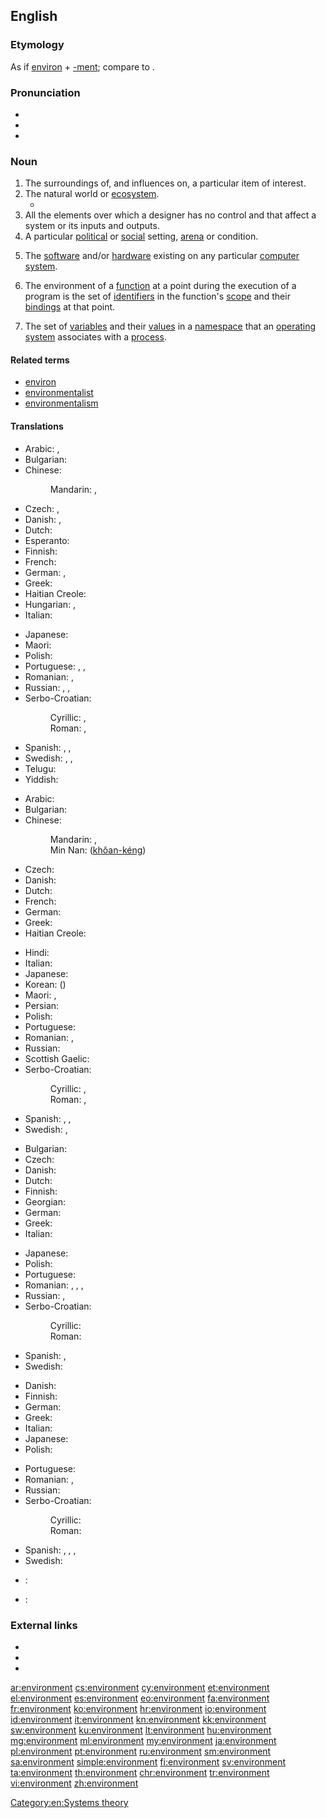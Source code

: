 ==English==
{{wikipedia|dab=environment}}

===Etymology===
As if [[environ]] + [[-ment]]; compare to {{etyl|fr|-}} {{term|environnement|lang=fr}}<!-- Webster 1913-->. <!-- Century 1911: From French "environnement"; M-W online: nothing; Encarta: nothing.-->

===Pronunciation===
* {{IPA|/ɪnˈvaɪɹə(n)mɨnt/|/ɪnˈvaɪɚ(n)mɨnt/}}
* {{audio|En-uk-environment.ogg|Audio (UK)|lang=en}}
* {{audio|En-us-environment.ogg|Audio (US)|lang=en}}

===Noun===
{{en-noun}}

# The surroundings of, and influences on, a particular item of interest.
# The natural world or [[ecosystem]].
#* {{quote-magazine|date=2013-06-07|author=David Simpson
|volume=188|issue=26|page=36|magazine={{w|The Guardian Weekly}}
|title=[http://www.guardian.co.uk/books/2013/may/18/falling-upwards-richard-holmes-review Fantasy of navigation]
|passage=It is tempting to speculate about the incentives or compulsions that might explain why anyone would take to the skies in [the] basket [of a balloon]:&nbsp;[&hellip;]; &nbsp;[&hellip;]; or perhaps to muse on the irrelevance of the borders that separate nation states and keep people from understanding their shared '''environment'''.}}
# All the elements over which a designer has no control and that affect a system or its inputs and outputs.
# A particular [[political]] or [[social]] setting, [[arena]] or condition.
# {{context|computing|lang=en}} The [[software]] and/or [[hardware]] existing on any particular [[computer]] [[system]].
#: {{usex|That [[program]] uses the Microsoft Windows '''environment'''.|lang=en}}
# {{context|programming|lang=en}} The environment of a [[function]] at a point during the execution of a program is the set of [[identifiers]] in the function's [[scope]] and their [[bindings]] at that point.
# {{context|computing|lang=en}} The set of [[variable]]s and their [[value]]s in a [[namespace]] that an [[operating system]] associates with a [[process]].

====Related terms====
* [[environ]]
* [[environmentalist]]
* [[environmentalism]]

====Translations====
{{trans-top|area around something}}
* Arabic: {{t+|ar|بيئة|f|tr=bii'a|sc=Arab}}, {{t+|ar|محيط|m|tr=muHiiT|sc=Arab}}
* Bulgarian: {{t|bg|окръжение|n|tr=okrăženie|sc=Cyrl}}
* Chinese:
*: Mandarin: {{t+|cmn|環境|sc=Hani}}, {{t+|cmn|环境|tr=huánjìng|sc=Hani}}
* Czech: {{t+|cs|prostředí|n}}, {{t+|cs|okolí|n}}
* Danish: {{t|da|miljø|n}}, {{t|da|omgivelser|c-p}}
* Dutch: {{t+|nl|omgeving|c}}
* Esperanto: {{t|eo|ĉirkaŭaĵo}}
* Finnish: {{t+|fi|ympäristö}}
* French: {{t+|fr|environnement|m}}
* German: {{t+|de|Umgebung|f}}, {{t+|de|Umwelt|f}}
* Greek: {{t+|el|περιβάλλον|n|tr=perivállon|sc=Grek}}
* Haitian Creole: {{t|ht|anviwònman}}
* Hungarian: {{t+|hu|környezet}}, {{t+|hu|környék}}
* Italian: {{t+|it|ambiente|m}}
{{trans-mid}}
* Japanese: {{t+|ja|環境|tr=かんきょう, kankyō}}
* Maori: {{t|mi|taiao}}
* Polish: {{t+|pl|środowisko|n}}
* Portuguese: {{t+|pt|meio|m}}, {{t+|pt|ambiente|m}}, {{t+|pt|arredores|p}}
* Romanian: {{t|ro|mediu|n}}, {{t+|ro|ambient|n}}
* Russian: {{t+|ru|среда|f|tr=sredá|sc=Cyrl}}, {{t|ru|окружающая среда|f|tr=okružájuščaja sredá|sc=Cyrl}}, {{t+|ru|окружение|n|tr=okružénije|sc=Cyrl}}
* Serbo-Croatian:
*: Cyrillic: {{t|sh|околина|f|sc=Cyrl}}, {{t|sh|окружење|n|sc=Cyrl}}
*: Roman: {{t|sh|okolina|f}}, {{t|sh|okruženje|n}}
* Spanish: {{t+|es|ambiente}}, {{t+|es|medio}}, {{t+|es|entorno}}
* Swedish: {{t+|sv|miljö}}, {{t+|sv|natur}}, {{t+|sv|omgivning|c}}
* Telugu: {{t|te|పర్యావరణం|tr=paryaavaraNam|sc=Telu}}
* Yiddish: {{t|yi|סבֿיבֿה|f|tr=svive|sc=Hebr}}
{{trans-bottom}}

{{trans-top|natural world or ecosystem}}
* Arabic: {{t+|ar|بيئة|f|tr=bii'a|sc=Arab}}
* Bulgarian: {{t|bg|околна среда|f|tr=okolina sreda|sc=Cyrl}}
* Chinese:
*: Mandarin: {{t+|cmn|環境|sc=Hani}}, {{t+|cmn|环境|tr=huánjìng|sc=Hani}}
*: Min Nan: {{zh-ts|環境|环境}} ([[khôan-kéng]])
* Czech: {{t+|cs|životní prostředí|n}}
* Danish: {{t|da|miljø|n}}
* Dutch: {{t+|nl|milieu|n}}
* French: {{t+|fr|environnement|m}}
* German: {{t+|de|Umwelt|f}}
* Greek: {{t+|el|περιβάλλον|n|tr=perivállon|sc=Grek}}
* Haitian Creole: {{t|ht|anviwònman}}
{{trans-mid}}
* Hindi: {{t|hi|पर्यावरण|m|tr=paryāvaraṇ|sc=Deva}}
* Italian: {{t+|it|ambiente|m}}
* Japanese: {{t+|ja|環境|tr=かんきょう, kankyō}}
* Korean: {{t+|ko|환경|tr=hwan-gyeong|sc=Hang}} ({{t+|ko|環境|sc=Kore}})
* Maori: {{t|mi|aotūroa}}, {{t|mi|taiao}}
* Persian: {{t+|fa|پیرامون|tr=piramun|sc=fa-Arab}}
* Polish: {{t+|pl|ekosystem|m}}
* Portuguese: {{t+|pt|meio ambiente|m}}
* Romanian: {{t+|ro|ecosistem|n}}, {{t|ro|mediu ambiant|n}}
* Russian: {{t|ru|окружающая среда|f|tr=okružájuščaja sredá|sc=Cyrl}}
* Scottish Gaelic: {{t|gd|àrainneachd|f}}
* Serbo-Croatian:
*: Cyrillic: {{t|sh|околина|f|sc=Cyrl}}, {{t|sh|екосустав|m|sc=Cyrl}}
*: Roman: {{t|sh|okolina|f}}, {{t|sh|ekosustav|m}}
* Spanish: {{t+|es|medio ambiente}}, {{t+|es|naturaleza}}, {{t+|es|ecosistema}}
* Swedish: {{t+|sv|miljö|c}}, {{t+|sv|ekosystem|n}}
{{trans-bottom}}

{{trans-top|political or social setting, arena or condition}}
* Bulgarian: {{t+|bg|обстановка|f|tr=obstanovka|sc=Cyrl}}
* Czech: {{t+|cs|prostředí|n}}
* Danish: {{t|da|miljø|n}}
* Dutch: {{t+|nl|milieu}}
* Finnish: {{t+|fi|ympäristö}}
* Georgian: {{t|ka|გარემო|tr=garemo|sc=Geor}}
* German: {{t+|de|Umfeld}}
* Greek: {{t+|el|περιβάλλον|n|tr=perivállon|sc=Grek}}
* Italian: {{t+|it|ambiente|m}}
{{trans-mid}}
* Japanese: {{t+|ja|環境|tr=かんきょう, kankyō}}
* Polish: {{t+|pl|środowisko|n}}
* Portuguese: {{t+|pt|ambiente|m}}
* Romanian: {{t+|ro|ambient}}, {{t|ro|mediu|n}}, {{t+|ro|climat|n}}, {{t+|ro|ambianță|f}}
* Russian: {{t+|ru|среда|f|tr=sredá|sc=Cyrl}}, {{t+|ru|окружение|n|tr=okružénije|sc=Cyrl}}
* Serbo-Croatian:
*: Cyrillic: {{t|sh|окружење|n|sc=Cyrl}}
*: Roman: {{t|sh|okruženje|n}}
* Spanish: {{t+|es|ambiente}}, {{t+|es|clima}}
* Swedish: {{t+|sv|miljö}}
{{trans-bottom}}

{{trans-top|software or hardware on a computer}}
* Danish: {{t|da|miljø|n}}
* Finnish: {{t+|fi|ympäristö}}
* German: {{t+|de|Umgebung|f}}
* Greek: {{t+|el|περιβάλλον|n|tr=perivállon|sc=Grek}}
* Italian: {{t+|it|ambiente|m}}
* Japanese: {{t+|ja|環境|tr=かんきょう, kankyō}}
* Polish: {{t+|pl|środowisko|n}}
{{trans-mid}}
* Portuguese: {{t+|pt|ambiente|m}}
* Romanian: {{t|ro|mediu|n}}, {{t|ro|sistem de operare|n}}
* Russian: {{t+|ru|конфигурация|f|tr=konfigurácija|sc=Cyrl}}
* Serbo-Croatian:
*: Cyrillic: {{t|sh|околина|f|sc=Cyrl}}
*: Roman: {{t|sh|okolina|f}}
* Spanish: {{t+|es|sistema operativo}}, {{t+|es|programa}}, {{t+|es|medio}}, {{t+|es|entorno|m}}
* Swedish: {{t+|sv|miljö}}
{{trans-bottom}}

{{checktrans-top}}
{{trans-mid}}
* {{ttbc|es}}: {{t+|es|medio ambiente}}
* {{ttbc|th}}: {{t|th|สิ่งแวดล้อม|tr=sing wad lorm|sc=Thai}}
{{trans-bottom}}

===External links===
* {{R:Webster 1913}}
* {{R:Century 1911}}
* {{R:OneLook}}

[[Category:en:Systems theory]]

[[ar:environment]]
[[cs:environment]]
[[cy:environment]]
[[et:environment]]
[[el:environment]]
[[es:environment]]
[[eo:environment]]
[[fa:environment]]
[[fr:environment]]
[[ko:environment]]
[[hr:environment]]
[[io:environment]]
[[id:environment]]
[[it:environment]]
[[kn:environment]]
[[kk:environment]]
[[sw:environment]]
[[ku:environment]]
[[lt:environment]]
[[hu:environment]]
[[mg:environment]]
[[ml:environment]]
[[my:environment]]
[[ja:environment]]
[[pl:environment]]
[[pt:environment]]
[[ru:environment]]
[[sm:environment]]
[[sa:environment]]
[[simple:environment]]
[[fi:environment]]
[[sv:environment]]
[[ta:environment]]
[[th:environment]]
[[chr:environment]]
[[tr:environment]]
[[vi:environment]]
[[zh:environment]]
